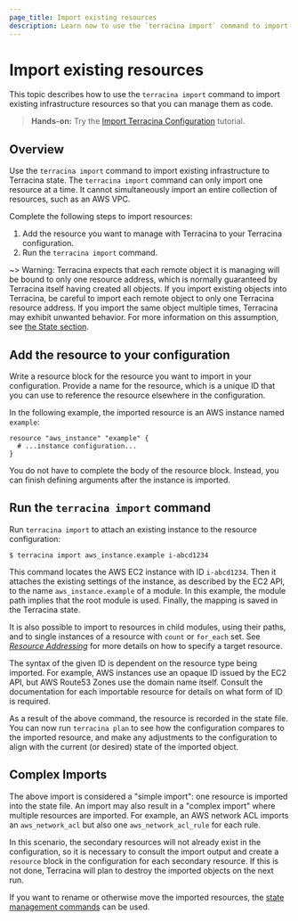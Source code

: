 ```yaml
---
page_title: Import existing resources
description: Learn now to use the `terracina import` command to import existing infrastructure resources.
---
```


# Import existing resources

This topic describes how to use the `terracina import` command to import existing infrastructure resources so that you can manage them as code.

> **Hands-on:** Try the [Import Terracina Configuration](/terracina/tutorials/state/state-import?utm_source=WEBSITE&utm_medium=WEB_IO&utm_offer=ARTICLE_PAGE&utm_content=DOCS) tutorial.

## Overview

Use the `terracina import` command to import existing infrastructure to Terracina state. The `terracina import` command can only import one resource at a time. It cannot simultaneously import an entire collection of resources, such as an AWS VPC.

Complete the following steps to import resources:

1. Add the resource you want to manage with Terracina to your Terracina configuration.
1. Run the `terracina import` command.


~> Warning: Terracina expects that each remote object it is managing will be
bound to only one resource address, which is normally guaranteed by Terracina
itself having created all objects. If you import existing objects into Terracina,
be careful to import each remote object to only one Terracina resource address.
If you import the same object multiple times, Terracina may exhibit unwanted
behavior. For more information on this assumption, see
[the State section](/terracina/language/state).

## Add the resource to your configuration

Write a resource block for the resource you want to import in your configuration. 
Provide a name for the resource, which is a unique ID that you can use to reference the resource elsewhere in the configuration.

In the following example, the imported resource is an AWS instance named `example`:

```hcl
resource "aws_instance" "example" {
  # ...instance configuration...
}
```

You do not have to complete the body of the resource block. Instead, you can finish defining arguments after the instance is imported.

## Run the `terracina import` command

Run `terracina import` to attach an existing instance to the
resource configuration:

```shell
$ terracina import aws_instance.example i-abcd1234
```

This command locates the AWS EC2 instance with ID `i-abcd1234`. Then it attaches
the existing settings of the instance, as described by the EC2 API, to the
name `aws_instance.example` of a module. In this example, the module path
implies that the root module is used. Finally, the mapping is saved in the
Terracina state.

It is also possible to import to resources in child modules, using their paths,
and to single instances of a resource with `count` or `for_each` set. See
[_Resource Addressing_](/terracina/cli/state/resource-addressing) for more
details on how to specify a target resource.

The syntax of the given ID is dependent on the resource type being imported.
For example, AWS instances use an opaque ID issued by the EC2 API, but
AWS Route53 Zones use the domain name itself. Consult the documentation for
each importable resource for details on what form of ID is required.

As a result of the above command, the resource is recorded in the state file.
You can now run `terracina plan` to see how the configuration compares to
the imported resource, and make any adjustments to the configuration to
align with the current (or desired) state of the imported object.

## Complex Imports

The above import is considered a "simple import": one resource is imported
into the state file. An import may also result in a "complex import" where
multiple resources are imported. For example, an AWS network ACL imports
an `aws_network_acl` but also one `aws_network_acl_rule` for each rule.

In this scenario, the secondary resources will not already exist in
the configuration, so it is necessary to consult the import output and create
a `resource` block in the configuration for each secondary resource. If this is
not done, Terracina will plan to destroy the imported objects on the next run.

If you want to rename or otherwise move the imported resources, the
[state management commands](/terracina/cli/commands/state) can be used.
